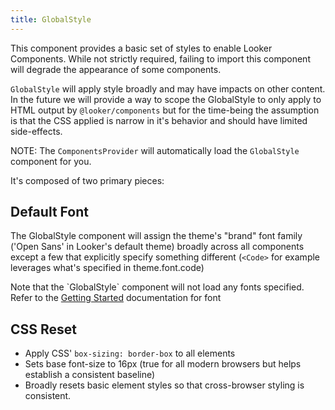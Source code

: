```yaml
---
title: GlobalStyle
---
```



This component provides a basic set of styles to enable Looker Components. While not strictly required, failing to import this component will degrade the appearance of some components.

`GlobalStyle` will apply style broadly and may have impacts on other content. In the future we will provide a way to scope the GlobalStyle to only apply to HTML output by `@looker/components` but for the time-being the assumption is that the CSS applied is narrow in it's behavior and should have limited side-effects.

NOTE: The `ComponentsProvider` will automatically load the `GlobalStyle` component for you.

It's composed of two primary pieces:

## Default Font

The GlobalStyle component will assign the theme's "brand" font family ('Open Sans' in Looker's default theme) broadly across all components except a few that explicitly specify something different (`<Code>` for example leverages what's specified in theme.font.code)

<MessageBar>
  Note that the `GlobalStyle` component will not load any fonts specified. Refer
  to the <a href="/getting-started">Getting Started</a> documentation for font
</MessageBar>

## CSS Reset

- Apply CSS' `box-sizing: border-box` to all elements
- Sets base font-size to 16px (true for all modern browsers but helps establish a consistent baseline)
- Broadly resets basic element styles so that cross-browser styling is consistent.
